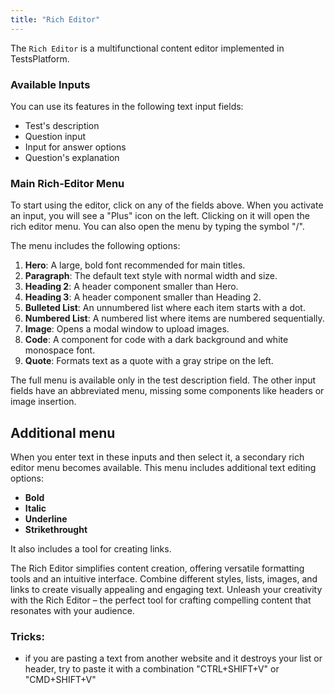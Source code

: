 ```yaml
---
title: "Rich Editor"
---
```


The `Rich Editor` is a multifunctional content editor implemented in TestsPlatform.

### Available Inputs

You can use its features in the following text input fields:

- Test's description
- Question input
- Input for answer options
- Question's explanation

### Main Rich-Editor Menu

To start using the editor, click on any of the fields above. When you activate an input, you will see a "Plus" icon on the left.
Clicking on it will open the rich editor menu. You can also open the menu by typing the symbol "/".

The menu includes the following options:
1. **Hero**: A large, bold font recommended for main titles.
2. **Paragraph**: The default text style with normal width and size.
3. **Heading 2**: A header component smaller than Hero.
4. **Heading 3**: A header component smaller than Heading 2.
5. **Bulleted List**: An unnumbered list where each item starts with a dot.
6. **Numbered List**: A numbered list where items are numbered sequentially.
7. **Image**: Opens a modal window to upload images.
8. **Code**: A component for code with a dark background and white monospace font.
9. **Quote**: Formats text as a quote with a gray stripe on the left.

The full menu is available only in the test description field. The other input fields have an abbreviated menu, missing some components like headers or image insertion.

## Additional menu

When you enter text in these inputs and then select it, a secondary rich editor menu becomes available. This menu includes additional text editing options:
- **Bold**
- **Italiс**
- **Underline**
- **Strikethrought**

It also includes a tool for creating links.

The Rich Editor simplifies content creation, offering versatile formatting tools and an intuitive interface.
Combine different styles, lists, images, and links to create visually appealing and engaging text.
Unleash your creativity with the Rich Editor – the perfect tool for crafting compelling content that resonates with your audience.

### Tricks:
 - if you are pasting a text from another website and it destroys your list or header, try to paste it with a combination "CTRL+SHIFT+V" or "CMD+SHIFT+V"
